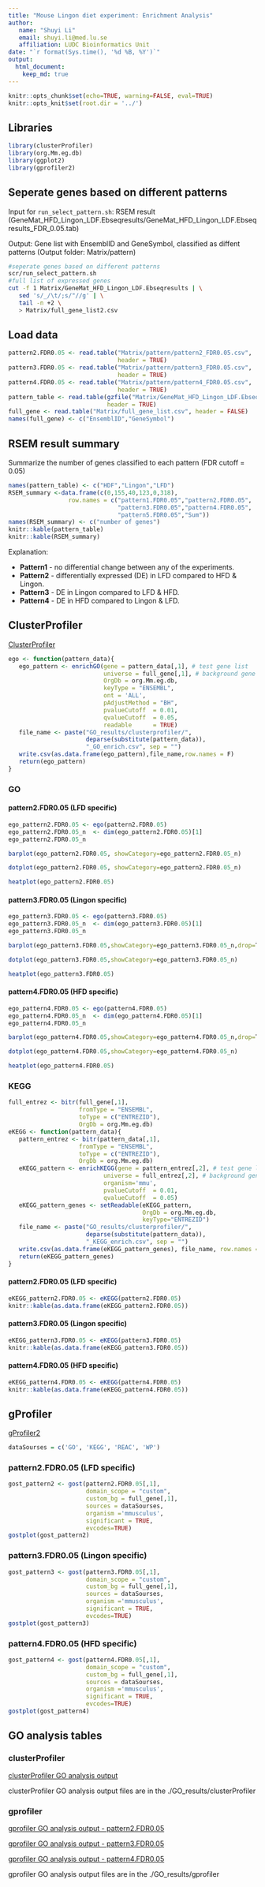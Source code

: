 ```yaml
---
title: "Mouse Lingon diet experiment: Enrichment Analysis"
author:
   name: "Shuyi Li"
   email: shuyi.li@med.lu.se
   affiliation: LUDC Bioinformatics Unit
date: "`r format(Sys.time(), '%d %B, %Y')`"
output:
  html_document:
    keep_md: true
---
```


```r
knitr::opts_chunk$set(echo=TRUE, warning=FALSE, eval=TRUE)
knitr::opts_knit$set(root.dir = '../')
```

## Libraries

```r
library(clusterProfiler)
library(org.Mm.eg.db)
library(ggplot2)
library(gprofiler2)
```

## Seperate genes based on different patterns

Input for `run_select_pattern.sh`: RSEM result (GeneMat_HFD_Lingon_LDF.Ebseqresults/GeneMat_HFD_Lingon_LDF.Ebseqresults_FDR_0.05.tab)

Output: Gene list with EnsemblID	and GeneSymbol, classified as diffent patterns
(Output folder: Matrix/pattern)

```bash
#seperate genes based on different patterns
scr/run_select_pattern.sh
#full list of expressed genes
cut -f 1 Matrix/GeneMat_HFD_Lingon_LDF.Ebseqresults | \
   sed 's/_/\t/;s/"//g' | \
   tail -n +2 \
   > Matrix/full_gene_list2.csv
```

## Load data

```r
pattern2.FDR0.05 <- read.table("Matrix/pattern/pattern2_FDR0.05.csv",
                               header = TRUE)
pattern3.FDR0.05 <- read.table("Matrix/pattern/pattern3_FDR0.05.csv",
                               header = TRUE)
pattern4.FDR0.05 <- read.table("Matrix/pattern/pattern4_FDR0.05.csv",
                               header = TRUE)
pattern_table <- read.table(gzfile("Matrix/GeneMat_HFD_Lingon_LDF.Ebseqresults.pattern.gz"),
                            header = TRUE)
full_gene <- read.table("Matrix/full_gene_list.csv", header = FALSE)
names(full_gene) <- c("EnsemblID","GeneSymbol")
```

## RSEM result summary

Summarize the number of genes classified to each pattern (FDR cutoff = 0.05)

```r
names(pattern_table) <- c("HDF","Lingon","LFD")
RSEM_summary <-data.frame(c(0,155,40,123,0,318),
                 row.names = c("pattern1.FDR0.05","pattern2.FDR0.05",
                               "pattern3.FDR0.05","pattern4.FDR0.05",
                               "pattern5.FDR0.05","Sum"))
names(RSEM_summary) <- c("number of genes")
knitr::kable(pattern_table)
knitr::kable(RSEM_summary)
```

Explanation:

- **Pattern1** - no differential change between any of the experiments.
- **Pattern2** - differentially expressed (DE) in LFD compared to HFD & Lingon.
- **Pattern3** - DE in Lingon compared to LFD & HFD.
- **Pattern4** - DE in HFD compared to Lingon & LFD.

## ClusterProfiler

[ClusterProfiler](https://guangchuangyu.github.io/software/clusterProfiler)

```r
ego <- function(pattern_data){
   ego_pattern <- enrichGO(gene = pattern_data[,1], # test gene list
                           universe = full_gene[,1], # background gene list
                           OrgDb = org.Mm.eg.db, 
                           keyType = "ENSEMBL", 
                           ont = 'ALL',       
                           pAdjustMethod = "BH",
                           pvalueCutoff  = 0.01,
                           qvalueCutoff  = 0.05,
                           readable      = TRUE)
   file_name <- paste("GO_results/clusterprofiler/",
                      deparse(substitute(pattern_data)),
                      "_GO_enrich.csv", sep = "")
   write.csv(as.data.frame(ego_pattern),file_name,row.names = F)
   return(ego_pattern)
}
```

### GO

#### pattern2.FDR0.05 (LFD specific)

```r
ego_pattern2.FDR0.05 <- ego(pattern2.FDR0.05)
ego_pattern2.FDR0.05_n  <- dim(ego_pattern2.FDR0.05)[1]
ego_pattern2.FDR0.05_n
```

```r
barplot(ego_pattern2.FDR0.05, showCategory=ego_pattern2.FDR0.05_n)
```

```r
dotplot(ego_pattern2.FDR0.05, showCategory=ego_pattern2.FDR0.05_n)
```

```r
heatplot(ego_pattern2.FDR0.05)
```

#### pattern3.FDR0.05 (Lingon specific)

```r
ego_pattern3.FDR0.05 <- ego(pattern3.FDR0.05)
ego_pattern3.FDR0.05_n  <- dim(ego_pattern3.FDR0.05)[1]
ego_pattern3.FDR0.05_n
```

```r
barplot(ego_pattern3.FDR0.05,showCategory=ego_pattern3.FDR0.05_n,drop=T)
```

```r
dotplot(ego_pattern3.FDR0.05,showCategory=ego_pattern3.FDR0.05_n)
```

```r
heatplot(ego_pattern3.FDR0.05)
```

#### pattern4.FDR0.05 (HFD specific)

```r
ego_pattern4.FDR0.05 <- ego(pattern4.FDR0.05)
ego_pattern4.FDR0.05_n  <- dim(ego_pattern4.FDR0.05)[1]
ego_pattern4.FDR0.05_n
```

```r
barplot(ego_pattern4.FDR0.05,showCategory=ego_pattern4.FDR0.05_n,drop=T)
```

```r
dotplot(ego_pattern4.FDR0.05,showCategory=ego_pattern4.FDR0.05_n)
```

```r
heatplot(ego_pattern4.FDR0.05)
```

### KEGG

```r
full_entrez <- bitr(full_gene[,1],
                    fromType = "ENSEMBL",
                    toType = c("ENTREZID"),
                    OrgDb = org.Mm.eg.db)
eKEGG <- function(pattern_data){
   pattern_entrez <- bitr(pattern_data[,1],
                    fromType = "ENSEMBL",
                    toType = c("ENTREZID"),
                    OrgDb = org.Mm.eg.db)
   eKEGG_pattern <- enrichKEGG(gene = pattern_entrez[,2], # test gene list
                           universe = full_entrez[,2], # background gene list
                           organism='mmu',
                           pvalueCutoff  = 0.01,
                           qvalueCutoff  = 0.05)
   eKEGG_pattern_genes <- setReadable(eKEGG_pattern,
                                      OrgDb = org.Mm.eg.db,
                                      keyType="ENTREZID")
   file_name <- paste("GO_results/clusterprofiler/",
                      deparse(substitute(pattern_data)),
                      "_KEGG_enrich.csv", sep = "")
   write.csv(as.data.frame(eKEGG_pattern_genes), file_name, row.names = F)
   return(eKEGG_pattern_genes)
}
```

#### pattern2.FDR0.05 (LFD specific)

```r
eKEGG_pattern2.FDR0.05 <- eKEGG(pattern2.FDR0.05)
knitr::kable(as.data.frame(eKEGG_pattern2.FDR0.05))
```

#### pattern3.FDR0.05 (Lingon specific)

```r
eKEGG_pattern3.FDR0.05 <- eKEGG(pattern3.FDR0.05)
knitr::kable(as.data.frame(eKEGG_pattern3.FDR0.05))
```

#### pattern4.FDR0.05 (HFD specific)

```r
eKEGG_pattern4.FDR0.05 <- eKEGG(pattern4.FDR0.05)
knitr::kable(as.data.frame(eKEGG_pattern4.FDR0.05))
```

## gProfiler

[gProfiler2](https://cran.r-project.org/web/packages/gprofiler2/vignettes/gprofiler2.html)

```r
dataSourses = c('GO', 'KEGG', 'REAC', 'WP')
```

### pattern2.FDR0.05 (LFD specific)

```r
gost_pattern2 <- gost(pattern2.FDR0.05[,1],
                      domain_scope = "custom",
                      custom_bg = full_gene[,1],
                      sources = dataSourses,
                      organism ='mmusculus',
                      significant = TRUE,
                      evcodes=TRUE)
gostplot(gost_pattern2)
```

### pattern3.FDR0.05 (Lingon specific)

```r
gost_pattern3 <- gost(pattern3.FDR0.05[,1],
                      domain_scope = "custom",
                      custom_bg = full_gene[,1],
                      sources = dataSourses,
                      organism ='mmusculus',
                      significant = TRUE,
                      evcodes=TRUE)
gostplot(gost_pattern3)
```

### pattern4.FDR0.05 (HFD specific)

```r
gost_pattern4 <- gost(pattern4.FDR0.05[,1],
                      domain_scope = "custom",
                      custom_bg = full_gene[,1],
                      sources = dataSourses,
                      organism ='mmusculus',
                      significant = TRUE,
                      evcodes=TRUE)
gostplot(gost_pattern4)
```


## GO analysis tables

### clusterProfiler

[clusterProfiler GO analysis output](../GO_results/clusterProfiler)

clusterProfiler GO analysis output files are in the ./GO_results/clusterProfiler

### gprofiler

[gprofiler GO analysis output - pattern2.FDR0.05](https://biit.cs.ut.ee/gplink/l/faZQDvB8SE)

[gprofiler GO analysis output - pattern3.FDR0.05](https://biit.cs.ut.ee/gplink/l/0_2ljZG4SM)

[gprofiler GO analysis output - pattern4.FDR0.05](https://biit.cs.ut.ee/gplink/l/0y1ajpx2Sn)

gprofiler GO analysis output files are in the ./GO_results/gprofiler
